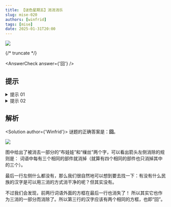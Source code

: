 ```yaml
---
title: 【谜色星期五】消消消乐
slug: mise-020
authors: [winfrid]
tags: [mise]
date: 2025-01-31T20:00
---
```


![](./mise-020.assets/mise-020.webp)

{/* truncate */}

<AnswerCheck answer={'回'} />

## 提示

<details>
    <summary>提示 01</summary>

    从前两行可以看出，箭头左侧的内容是经历了“每有三个相同的部件就消掉”的产物。

</details>

<details>
    <summary>提示 02</summary>

    最后一行的左侧，外框也一并消掉了。

</details>

## 解析

<Solution author={'Winfrid'}>
谜题的正确答案是：**回**。

![](./mise-020.assets/mise-020-sol.webp)

图中给出了被消去一部分的“布娃娃”和“缫丝”两个字，可以看出箭头左侧消除的规则是：
词语中每有三个相同的部件就消掉（就算有四个相同的部件也只消掉其中的三个）。

最后一行左侧什么都没有，那么我们很自然地可以想到要去找一下：有没有什么民族的汉字是可以用三消的方式消干净的呢？但其实没有。

不过我们会发现，前两行词语外面的方框在最后一行也消失了！
所以其实它也作为三消的一部分而消除了。所以第三行的汉字应该有两个相同的方框，也即“回”。

</Solution>
